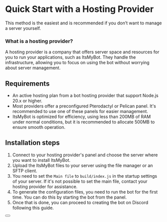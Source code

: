 
# Quick Start with a Hosting Provider
This method is the easiest and is recommended if you don’t want to manage a server yourself. 

### What is a hosting provider?
A hosting provider is a company that offers server space and resources for you to run your applications, such as ItsMyBot. They handle the infrastructure, allowing you to focus on using the bot without worrying about server management.

## Requirements
- An active hosting plan from a bot hosting provider that support Node.js 20.x or higher.
- Most providers offer a preconfigured Pterodactyl or Pelican panel. It's recommended to use one of these panels for easier management.
- ItsMyBot is optimized for efficiency, using less than 200MB of RAM under normal conditions, but it is recommended to allocate 500MB to ensure smooth operation.

## Installation steps 
1. Connect to your hosting provider's panel and choose the server where you want to install ItsMyBot.
2. Upload the ItsMyBot files to your server using the file manager or an SFTP client.
3. You need to set the `Main file` to `build/index.js` in the startup settings of your server. If it's not possible to set the main file, contact your hosting provider for assistance.
4. To generate the configuration files, you need to run the bot for the first time. You can do this by starting the bot from the panel.
5. Once that is done, you can proceed to creating the bot on Discord following this guide.

<div className="not-prose">
  <Button
    href="/itsmybot/installation#create-the-bot-on-discord"
    variant="text"
    arrow="right"
    children="Create the bot on Discord"
  />
</div>